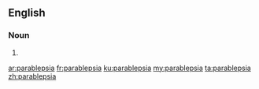 ==English==

===Noun===
{{head|en}}

# {{plural of|parablepsy}}

[[ar:parablepsia]]
[[fr:parablepsia]]
[[ku:parablepsia]]
[[my:parablepsia]]
[[ta:parablepsia]]
[[zh:parablepsia]]